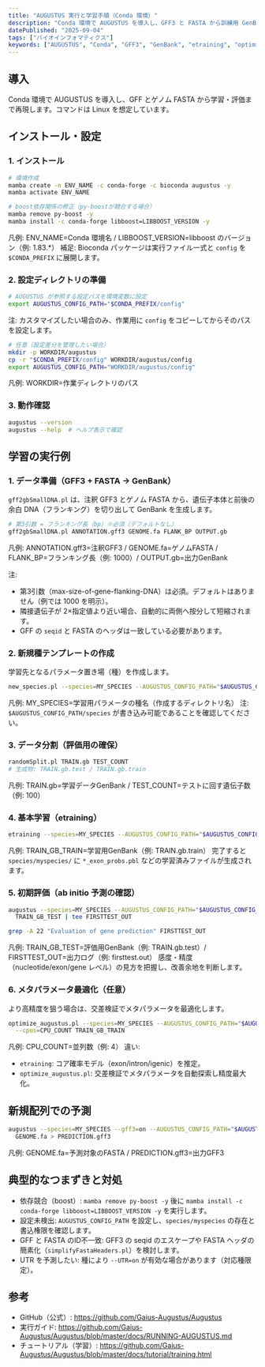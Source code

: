 ```yaml
---
title: "AUGUSTUS 実行と学習手順（Conda 環境）"
description: "Conda 環境で AUGUSTUS を導入し、GFF3 と FASTA から訓練用 GenBank を作成して学習・評価までを実行する手順をまとめます。"
datePublished: "2025-09-04"
tags: ["バイオインフォマティクス"]
keywords: ["AUGUSTUS", "Conda", "GFF3", "GenBank", "etraining", "optimize_augustus", "gene prediction"]
---
```


## 導入
Conda 環境で AUGUSTUS を導入し、GFF とゲノム FASTA から学習・評価まで再現します。コマンドは Linux を想定しています。

## インストール・設定

### 1. インストール
```bash
# 環境作成
mamba create -n ENV_NAME -c conda-forge -c bioconda augustus -y
mamba activate ENV_NAME

# boost依存関係の修正（py-boostが競合する場合）
mamba remove py-boost -y
mamba install -c conda-forge libboost=LIBBOOST_VERSION -y
```
凡例: ENV_NAME=Conda 環境名 / LIBBOOST_VERSION=libboost のバージョン（例: 1.83.*）
補足: Bioconda パッケージは実行ファイル一式と `config` を `$CONDA_PREFIX` に展開します。

### 2. 設定ディレクトリの準備
```bash
# AUGUSTUS が参照する設定パスを環境変数に設定
export AUGUSTUS_CONFIG_PATH="$CONDA_PREFIX/config"
```
注: カスタマイズしたい場合のみ、作業用に `config` をコピーしてからそのパスを設定します。
```bash
# 任意（設定差分を管理したい場合）
mkdir -p WORKDIR/augustus
cp -r "$CONDA_PREFIX/config" WORKDIR/augustus/config
export AUGUSTUS_CONFIG_PATH="WORKDIR/augustus/config"
```
凡例: WORKDIR=作業ディレクトリのパス

### 3. 動作確認
```bash
augustus --version
augustus --help  # ヘルプ表示で確認
```

## 学習の実行例

### 1. データ準備（GFF3 + FASTA → GenBank）
`gff2gbSmallDNA.pl` は、注釈 GFF3 とゲノム FASTA から、遺伝子本体と前後の余白 DNA（フランキング）を切り出して GenBank を生成します。

```bash
# 第3引数 = フランキング長（bp）※必須（デフォルトなし）
gff2gbSmallDNA.pl ANNOTATION.gff3 GENOME.fa FLANK_BP OUTPUT.gb
```
凡例: ANNOTATION.gff3=注釈GFF3 / GENOME.fa=ゲノムFASTA / FLANK_BP=フランキング長（例: 1000）/ OUTPUT.gb=出力GenBank

注:
- 第3引数（max-size-of-gene-flanking-DNA）は必須。デフォルトはありません（例では 1000 を明示）。
- 隣接遺伝子が 2×指定値より近い場合、自動的に両側へ按分して短縮されます。
- GFF の `seqid` と FASTA のヘッダは一致している必要があります。

### 2. 新規種テンプレートの作成
学習先となるパラメータ置き場（種）を作成します。
```bash
new_species.pl --species=MY_SPECIES --AUGUSTUS_CONFIG_PATH="$AUGUSTUS_CONFIG_PATH"
```
凡例: MY_SPECIES=学習用パラメータの種名（作成するディレクトリ名）
注: `$AUGUSTUS_CONFIG_PATH/species` が書き込み可能であることを確認してください。

### 3. データ分割（評価用の確保）
```bash
randomSplit.pl TRAIN.gb TEST_COUNT
# 生成物: TRAIN.gb.test / TRAIN.gb.train
```
凡例: TRAIN.gb=学習データGenBank / TEST_COUNT=テストに回す遺伝子数（例: 100）

### 4. 基本学習（etraining）
```bash
etraining --species=MY_SPECIES --AUGUSTUS_CONFIG_PATH="$AUGUSTUS_CONFIG_PATH" TRAIN_GB_TRAIN
```
凡例: TRAIN_GB_TRAIN=学習用GenBank（例: TRAIN.gb.train）
完了すると `species/myspecies/` に `*_exon_probs.pbl` などの学習済みファイルが生成されます。

### 5. 初期評価（ab initio 予測の確認）
```bash
augustus --species=MY_SPECIES --AUGUSTUS_CONFIG_PATH="$AUGUSTUS_CONFIG_PATH" \
  TRAIN_GB_TEST | tee FIRSTTEST_OUT

grep -A 22 "Evaluation of gene prediction" FIRSTTEST_OUT
```
凡例: TRAIN_GB_TEST=評価用GenBank（例: TRAIN.gb.test）/ FIRSTTEST_OUT=出力ログ（例: firsttest.out）
感度・精度（nucleotide/exon/gene レベル）の見方を把握し、改善余地を判断します。

### 6. メタパラメータ最適化（任意）
より高精度を狙う場合は、交差検証でメタパラメータを最適化します。
```bash
optimize_augustus.pl --species=MY_SPECIES --AUGUSTUS_CONFIG_PATH="$AUGUSTUS_CONFIG_PATH" \
  --cpus=CPU_COUNT TRAIN_GB_TRAIN
```
凡例: CPU_COUNT=並列数（例: 4）
違い:
- `etraining`: コア確率モデル（exon/intron/igenic）を推定。
- `optimize_augustus.pl`: 交差検証でメタパラメータを自動探索し精度最大化。

## 新規配列での予測
```bash
augustus --species=MY_SPECIES --gff3=on --AUGUSTUS_CONFIG_PATH="$AUGUSTUS_CONFIG_PATH" \
  GENOME.fa > PREDICTION.gff3
```
凡例: GENOME.fa=予測対象のFASTA / PREDICTION.gff3=出力GFF3

## 典型的なつまずきと対処
- 依存競合（boost）: `mamba remove py-boost -y` 後に `mamba install -c conda-forge libboost=LIBBOOST_VERSION -y` を実行します。
- 設定未検出: `AUGUSTUS_CONFIG_PATH` を設定し、`species/myspecies` の存在と書込権限を確認します。
- GFF と FASTA のID不一致: GFF3 の seqid のエスケープや FASTA ヘッダの簡素化（`simplifyFastaHeaders.pl`）を検討します。
- UTR を予測したい: 種により `--UTR=on` が有効な場合があります（対応種限定）。

## 参考
- GitHub（公式）: https://github.com/Gaius-Augustus/Augustus
- 実行ガイド: https://github.com/Gaius-Augustus/Augustus/blob/master/docs/RUNNING-AUGUSTUS.md
- チュートリアル（学習）: https://github.com/Gaius-Augustus/Augustus/blob/master/docs/tutorial/training.html
